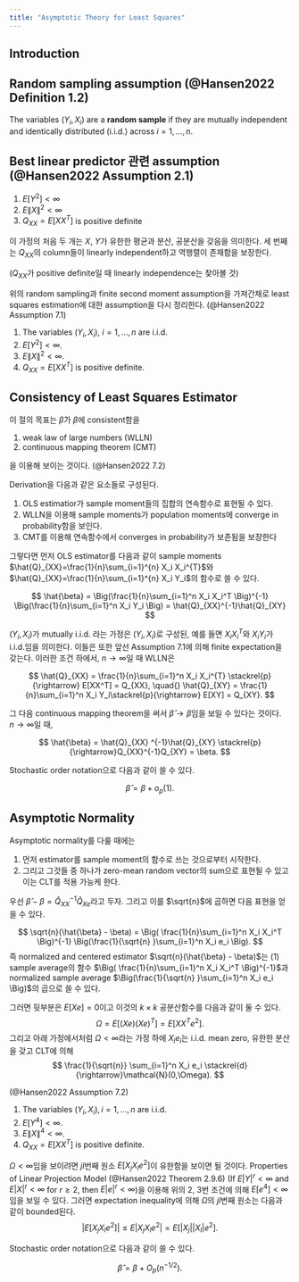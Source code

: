 ```yaml
---
title: "Asymptotic Theory for Least Squares"
---
```


## Introduction

::: {#thm-rss}
## Random sampling assumption (\@Hansen2022 Definition 1.2)

The variables $(Y_i, X_i)$ are a **random sample** if they are mutually independent and identically distributed (i.i.d.) across $i=1,\ldots, n$.
:::

::: {#thm-blp}
## Best linear predictor 관련 assumption (\@Hansen2022 Assumption 2.1)

1.  $E[Y^2]<\infty$
2.  $E\|X\|^2 < \infty$
3.  $Q_{XX} = E[XX^T]$ is positive definite

이 가정의 처음 두 개는 $X$, $Y$가 유한한 평균과 분산, 공분산을 갖음을 의미한다. 세 번째는 $Q_{XX}$의 column들이 linearly independent하고 역행렬이 존재함을 보장한다.

($Q_{XX}$가 positive definite일 때 linearly independence는 찾아볼 것)

<!--
positive definiteness와 linearly independent:
https://sites.calvin.edu/scofield/courses/m355/handouts/definiteMatrices.pdf
-->

:::

위의 random sampling과 finite second moment assumption을 가져간채로 least squares estimation에 대한 assumption을 다시 정리한다. (\@Hansen2022 Assumption 7.1)

1.  The variables $(Y_i, X_i)$, $i=1,\ldots, n$ are i.i.d.
2.  $E[Y^2]<\infty$.
3.  $E\|X\|^2<\infty$.
4.  $Q_{XX} = E[XX^T]$ is positive definite.

## Consistency of Least Squares Estimator

이 절의 목표는 $\hat{\beta}$가 $\beta$에 consistent함을

1.  weak law of large numbers (WLLN)
2.  continuous mapping theorem (CMT)

을 이용해 보이는 것이다. (\@Hansen2022 7.2)

Derivation을 다음과 같은 요소들로 구성된다.

1.  OLS estimatior가 sample moment들의 집합의 연속함수로 표현될 수 있다.
2.  WLLN을 이용해 sample moments가 population moments에 converge in probability함을 보인다.
3.  CMT를 이용해 연속함수에서 converges in probability가 보존됨을 보장한다

그렇다면 먼저 OLS estimator를 다음과 같이 sample moments $\hat{Q}_{XX}=\frac{1}{n}\sum_{i=1}^{n} X_i X_i^{T}$와 $\hat{Q}_{XX}=\frac{1}{n}\sum_{i=1}^{n} X_i Y_i$의 함수로 쓸 수 있다.

$$
\hat{\beta} = \Big(\frac{1}{n}\sum_{i=1}^n X_i X_i^T \Big)^{-1} \Big(\frac{1}{n}\sum_{i=1}^n X_i Y_i \Big) = \hat{Q}_{XX}^{-1}\hat{Q}_{XY}
$$

$(Y_i, X_i)$가 mutually i.i.d. 라는 가정은 $(Y_i, X_i)$로 구성된, 예를 들면 $X_i X_i^{T}$와 $X_i Y_i$가 i.i.d.임을 의미한다. 이들은 또한 앞선 Assumption 7.1에 의해 finite expectation을 갖는다. 이러한 조건 하에서, $n\rightarrow \infty$일 때 WLLN은

$$
\hat{Q}_{XX} = \frac{1}{n}\sum_{i=1}^n X_i X_i^{T} \stackrel{p}{\rightarrow} E[XX^T] = Q_{XX}, \quad{} \hat{Q}_{XY} = \frac{1}{n}\sum_{i=1}^n X_i Y_i\stackrel{p}{\rightarrow} E[XY] = Q_{XY}.
$$

그 다음 continuous mapping theorem을 써서 $\hat{\beta} \rightarrow \beta$임을 보일 수 있다는 것이다. $n\rightarrow \infty$일 때,

$$
\hat{\beta} = \hat{Q}_{XX} ^{-1}\hat{Q}_{XY} \stackrel{p}{\rightarrow}Q_{XX}^{-1}Q_{XY} = \beta.
$$

Stochastic order notation으로 다음과 같이 쓸 수 있다.

$$
\hat{\beta} = \beta + o_p (1).
$$

## Asymptotic Normality

Asymptotic normality를 다룰 때에는

1.  먼저 estimator를 sample moment의 함수로 쓰는 것으로부터 시작한다.
2.  그리고 그것들 중 하나가 zero-mean random vector의 sum으로 표현될 수 있고 이는 CLT를 적용 가능케 한다.

우선 $\hat{\beta}- \beta = \hat{Q}_{XX}^{-1}\hat{Q}_{Xe}$라고 두자. 그리고 이를 $\sqrt{n}$에 곱하면 다음 표현을 얻을 수 있다.

$$
\sqrt{n}(\hat{\beta} - \beta) = \Big( \frac{1}{n}\sum_{i=1}^n X_i X_i^T \Big)^{-1} \Big(\frac{1}{\sqrt{n} }\sum_{i=1}^n X_i e_i \Big).
$$즉 normalized and centered estimator $\sqrt{n}(\hat{\beta} - \beta)$는 (1) sample average의 함수 $\Big( \frac{1}{n}\sum_{i=1}^n X_i X_i^T \Big)^{-1}$과 normalized sample average $\Big(\frac{1}{\sqrt{n} }\sum_{i=1}^n X_i e_i \Big)$의 곱으로 쓸 수 있다.

그러면 뒷부분은 $E[Xe]=0$이고 이것의 $k\times k$ 공분산함수를 다음과 같이 둘 수 있다.
$$
\Omega = E[(Xe)(Xe)^T] = E[XX^T e^2].
$$
그리고 아래 가정에서처럼 $\Omega <\infty$라는 가정 하에 $X_i e_i$는 i.i.d. mean zero, 유한한 분산을 갖고 CLT에 의해
$$
\frac{1}{\sqrt{n}} \sum_{i=1}^n X_i e_i \stackrel{d}{\rightarrow}\mathcal{N}(0,\Omega).
$$

(\@Hansen2022 Assumption 7.2)

1.  The variables $(Y_i, X_i), i=1,\ldots, n$ are i.i.d.
2.  $E[Y^4]<\infty$.
3.  $E\|X\|^4 <\infty$.
4.  $Q_{XX} = E[XX^{T}]$ is positive definite.

$\Omega <\infty$임을 보이려면 $jl$번째 원소 $E[X_jX_le^2]$이 유한함을 보이면 될 것이다. Properties of Linear Projection Model  (\@Hansen2022 Theorem 2.9.6) (If $E|Y|^r <\infty$ and $E|X|^r <\infty$ for $r\geq 2$, then $E|e|^r <\infty$)을 이용해 위의 2, 3번 조건에 의해 $E[e^4]<\infty$임을 보일 수 있다. 그러면 expectation inequality에 의해 $\Omega$의 $jl$번째 원소는 다음과 같이 bounded된다.
$$
|E[X_jX_le^2]|\leq E|X_jX_le^2| = E[|X_j||X_l|e^2].
$$

Stochastic order notation으로 다음과 같이 쓸 수 있다.

$$
\hat{\beta} = \beta + O_p(n^{-1/2}).
$$
